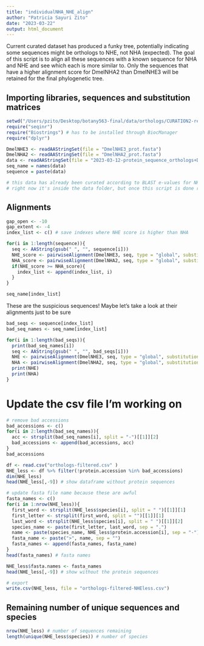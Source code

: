 ```yaml
---
title: "individualNHA_NHE_align"
author: "Patricia Sayuri Zito"
date: "2023-03-22"
output: html_document
---
```

Current curated dataset has produced a funky tree, potentially indicating some sequences might be orthologs to NHE, not NHA (expected). The goal of this script is to align all these sequences with a known sequence for NHA and NHE and see which each is more similar to. Only the sequences that have a higher alignment score for DmelNHA2 than DmelNHE3 will be retained for the final phylogenetic tree.

## Importing libraries, sequences and substitution matrices 
```r
setwd("/Users/pzito/Desktop/botany563-final/data/orthologs/CURATION2-remove_potential_NHE-output")
require("seqinr")
require("Biostrings") # has to be installed through BiocManager
require("dplyr")

DmelNHE3 <- readAAStringSet(file = "DmelNHE3_prot.fasta") 
DmelNHA2 <- readAAStringSet(file = "DmelNHA2_prot.fasta") 
data <- readAAStringSet(file = "2023-03-12-protein_sequence_orthologs+DmelNHE3_UPPERCASE.fasta") 
seq_name = names(data)
sequence = paste(data)

# this data has already been curated according to BLAST e-values for NHA and genome assembly quality
# right now it's inside the data folder, but once this script is done running I'll put it under ./orthologs/CURATION1
```

## Alignments
```r
gap_open <- -10
gap_extent <- -4
index_list <- c() # save indexes where NHE score is higher than NHA

for(i in 1:length(sequence)){
  seq <- AAString(gsub(" ", "", sequence[i]))
  NHE_score <- pairwiseAlignment(DmelNHE3, seq, type = "global", substitutionMatrix = "BLOSUM50", gapOpening = gap_open, gapExtension = gap_extent, scoreOnly = TRUE)
  NHA_score <- pairwiseAlignment(DmelNHA2, seq, type = "global", substitutionMatrix = "BLOSUM50", gapOpening = gap_open, gapExtension = gap_extent, scoreOnly = TRUE)
  if(NHE_score >= NHA_score){
    index_list <- append(index_list, i)
  }
}

seq_name[index_list]
```

These are the suspicious sequences! Maybe let's take a look at their alignments just to be sure 

```r
bad_seqs <- sequence[index_list]
bad_seq_names <- seq_name[index_list]

for(i in 1:length(bad_seqs)){
  print(bad_seq_names[i])
  seq <- AAString(gsub(" ", "", bad_seqs[i]))
  NHE <- pairwiseAlignment(DmelNHE3, seq, type = "global", substitutionMatrix = "BLOSUM50", gapOpening = gap_open, gapExtension = gap_extent)
  NHA <- pairwiseAlignment(DmelNHA2, seq, type = "global", substitutionMatrix = "BLOSUM50", gapOpening = gap_open, gapExtension = gap_extent)
  print(NHE)
  print(NHA)
}
```

# Update the csv file I'm working on
```r
# remove bad accessions
bad_accessions <- c()
for(i in 2:length(bad_seq_names)){
  acc <- strsplit(bad_seq_names[i], split = "-")[[1]][2]
  bad_accessions <- append(bad_accessions, acc)
}
bad_accessions 

df <- read.csv("orthologs-filtered.csv" )
NHE_less <- df %>% filter(!protein.accession %in% bad_accessions) 
dim(NHE_less) 
head(NHE_less[,-9]) # show dataframe without protein sequences

# update fasta file name because these are awful 
fasta_names <- c()
for(i in 1:nrow(NHE_less)){
  first_word <- strsplit(NHE_less$species[i], split = " ")[[1]][1]
  first_letter <- strsplit(first_word, split = "")[[1]][1]
  last_word <- strsplit(NHE_less$species[i], split = " ")[[1]][2]
  species_name <- paste(first_letter, last_word, sep = ".")
  name <- paste(species_name, NHE_less$protein.accession[i], sep = "-")
  fasta_name <- paste(">", name, sep = "")
  fasta_names <- append(fasta_names, fasta_name)
}
head(fasta_names) # fasta names 

NHE_less$fasta.names <- fasta_names
head(NHE_less[,-9]) # show without the protein sequences 

# export 
write.csv(NHE_less, file = "orthologs-filtered-NHEless.csv")
```

## Remaining number of unique sequences and species
```r
nrow(NHE_less) # number of sequences remaining
length(unique(NHE_less$species)) # number of species
```